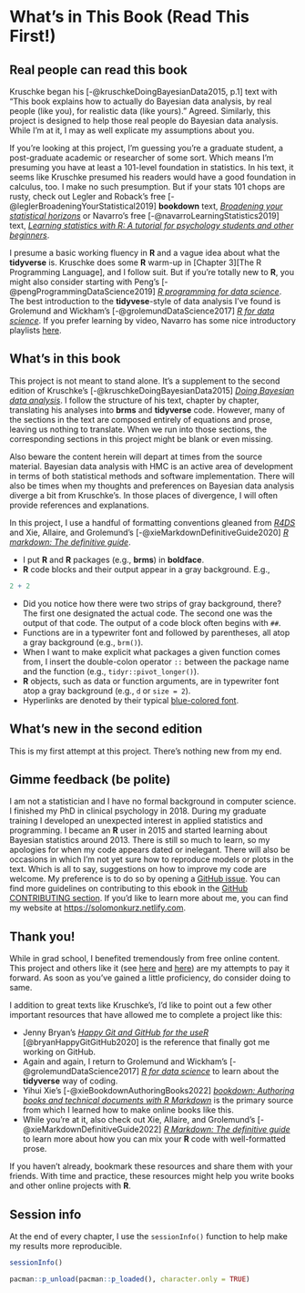 
# What's in This Book (Read This First!)

## Real people can read this book

Kruschke began his [-@kruschkeDoingBayesianData2015, p.1] text with "This book explains how to actually do Bayesian data analysis, by real people (like you), for realistic data (like yours)." Agreed. Similarly, this project is designed to help those real people do Bayesian data analysis. While I'm at it, I may as well explicate my assumptions about you.

If you're looking at this project, I'm guessing you’re a graduate student, a post-graduate academic or researcher of some sort. Which means I'm presuming you have at least a 101-level foundation in statistics. In his text, it seems like Kruschke presumed his readers would have a good foundation in calculus, too. I make no such presumption. But if your stats 101 chops are rusty, check out Legler and Roback's free [-@leglerBroadeningYourStatistical2019] **bookdown** text, [*Broadening your statistical horizons*](https://bookdown.org/roback/bookdown-bysh/) or Navarro's free [-@navarroLearningStatistics2019] text, [*Learning statistics with R: A tutorial for psychology students and other beginners*](https://learningstatisticswithr.com/).

I presume a basic working fluency in **R** and a vague idea about what the **tidyverse** is. Kruschke does some **R** warm-up in [Chapter 3][The R Programming Language], and I follow suit. But if you're totally new to **R**, you might also consider starting with Peng's [-@pengProgrammingDataScience2019] [*R programming for data science*](https://bookdown.org/rdpeng/rprogdatascience/). The best introduction to the **tidyvese**-style of data analysis I've found is Grolemund and Wickham's [-@grolemundDataScience2017] [*R for data science*](http://r4ds.had.co.nz). If you prefer learning by video, Navarro has some nice introductory playlists [here](https://www.youtube.com/c/DanielleNavarro77/playlists).

## What's in this book

This project is not meant to stand alone. It's a supplement to the second edition of Kruschke's [-@kruschkeDoingBayesianData2015] [*Doing Bayesian data analysis*](https://sites.google.com/site/doingbayesiandataanalysis/). I follow the structure of his text, chapter by chapter, translating his analyses into **brms** and **tidyverse** code. However, many of the sections in the text are composed entirely of equations and prose, leaving us nothing to translate. When we run into those sections, the corresponding sections in this project might be blank or even missing.

Also beware the content herein will depart at times from the source material. Bayesian data analysis with HMC is an active area of development in terms of both statistical methods and software implementation. There will also be times when my thoughts and preferences on Bayesian data analysis diverge a bit from Kruschke's. In those places of divergence, I will often provide references and explanations.

In this project, I use a handful of formatting conventions gleaned from [*R4DS*](http://r4ds.had.co.nz/introduction.html#running-r-code) and Xie, Allaire, and Grolemund's [-@xieMarkdownDefinitiveGuide2020] [*R markdown: The definitive guide*](https://bookdown.org/yihui/rmarkdown/software-info.html).

* I put **R** and **R** packages (e.g., **brms**) in **boldface**.
* **R** code blocks and their output appear in a gray background. E.g., 

```r
2 + 2
```

* Did you notice how there were two strips of gray background, there? The first one designated the actual code. The second one was the output of that code. The output of a code block often begins with `##`.
* Functions are in a typewriter font and followed by parentheses, all atop a gray background (e.g., `brm()`).
* When I want to make explicit what packages a given function comes from, I insert the double-colon operator `::` between the package name and the function (e.g., `tidyr::pivot_longer()`).
* **R** objects, such as data or function arguments, are in typewriter font atop a gray background (e.g., `d` or `size = 2`).
* Hyperlinks are denoted by their typical [blue-colored font](https://rmarkdown.rstudio.com/authoring_basics.html).

## What's new in the second edition

This is my first attempt at this project. There's nothing new from my end.

## Gimme feedback (be polite)

I am not a statistician and I have no formal background in computer science. I finished my PhD in clinical psychology in 2018. During my graduate training I developed an unexpected interest in applied statistics and programming. I became an **R** user in 2015 and started learning about Bayesian statistics around 2013. There is still so much to learn, so my apologies for when my code appears dated or inelegant. There will also be occasions in which I'm not yet sure how to reproduce models or plots in the text. Which is all to say, suggestions on how to improve my code are welcome. My preference is to do so by opening a [GitHub issue](https://github.com/ASKurz/Doing-Bayesian-Data-Analysis-in-brms-and-the-tidyverse/issues). You can find more guidelines on contributing to this ebook in the [GitHub CONTRIBUTING section](https://github.com/ASKurz/Doing-Bayesian-Data-Analysis-in-brms-and-the-tidyverse/blob/master/CONTRIBUTING.md). If you'd like to learn more about me, you can find my website at [https://solomonkurz.netlify.com](https://solomonkurz.netlify.com/).

## Thank you!

While in grad school, I benefited tremendously from free online content. This project and others like it (see [here](https://solomonkurz.netlify.app/bookdown/) and [here](https://solomonkurz.netlify.app/post/)) are my attempts to pay it forward. As soon as you've gained a little proficiency, do consider doing to same.

I addition to great texts like Kruschke's, I'd like to point out a few other important resources that have allowed me to complete a project like this:

* Jenny Bryan's [*Happy Git and GitHub for the useR*](https://happygitwithr.com/) [@bryanHappyGitGitHub2020] is the reference that finally got me working on GitHub.
* Again and again, I return to Grolemund and Wickham's [-@grolemundDataScience2017] [*R for data science*](https://r4ds.had.co.nz) to learn about the **tidyverse** way of coding.
* Yihui Xie's [-@xieBookdownAuthoringBooks2022] [*bookdown: Authoring books and technical documents with R Markdown*](https://bookdown.org/yihui/bookdown/) is the primary source from which I learned how to make online books like this.
* While you're at it, also check out Xie, Allaire, and Grolemund's [-@xieMarkdownDefinitiveGuide2022] [*R Markdown: The definitive guide*](https://bookdown.org/yihui/rmarkdown/) to learn more about how you can mix your **R** code with well-formatted prose.

If you haven't already, bookmark these resources and share them with your friends. With time and practice, these resources might help you write books and other online projects with **R**.

## Session info {-}

At the end of every chapter, I use the `sessionInfo()` function to help make my results more reproducible.

```r
sessionInfo()
```

```r
pacman::p_unload(pacman::p_loaded(), character.only = TRUE)
```

